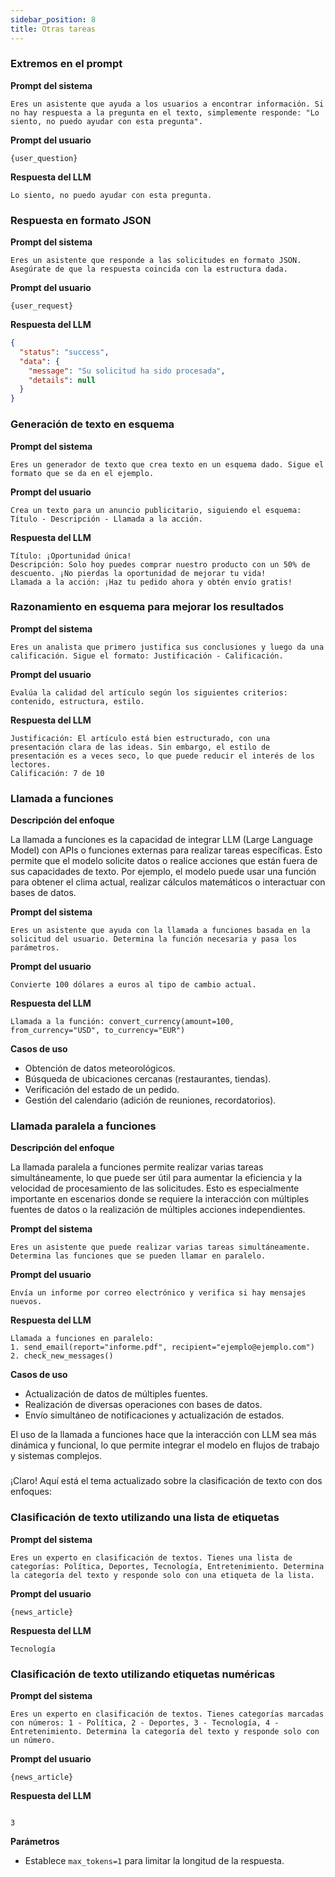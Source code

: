 ```yaml
---
sidebar_position: 8
title: Otras tareas
---
```


### Extremos en el prompt

**Prompt del sistema**

```text
Eres un asistente que ayuda a los usuarios a encontrar información. Si no hay respuesta a la pregunta en el texto, simplemente responde: "Lo siento, no puedo ayudar con esta pregunta".
```

**Prompt del usuario**

```text
{user_question}
```

**Respuesta del LLM**

```text
Lo siento, no puedo ayudar con esta pregunta.
```

### Respuesta en formato JSON

**Prompt del sistema**

```text
Eres un asistente que responde a las solicitudes en formato JSON. Asegúrate de que la respuesta coincida con la estructura dada.
```

**Prompt del usuario**

```text
{user_request}
```

**Respuesta del LLM**

```json
{
  "status": "success",
  "data": {
    "message": "Su solicitud ha sido procesada",
    "details": null
  }
}
```

### Generación de texto en esquema

**Prompt del sistema**

```text
Eres un generador de texto que crea texto en un esquema dado. Sigue el formato que se da en el ejemplo.
```

**Prompt del usuario**

```text
Crea un texto para un anuncio publicitario, siguiendo el esquema: Título - Descripción - Llamada a la acción.
```

**Respuesta del LLM**

```text
Título: ¡Oportunidad única!
Descripción: Solo hoy puedes comprar nuestro producto con un 50% de descuento. ¡No pierdas la oportunidad de mejorar tu vida!
Llamada a la acción: ¡Haz tu pedido ahora y obtén envío gratis!
```

### Razonamiento en esquema para mejorar los resultados

**Prompt del sistema**

```text
Eres un analista que primero justifica sus conclusiones y luego da una calificación. Sigue el formato: Justificación - Calificación.
```

**Prompt del usuario**

```text
Evalúa la calidad del artículo según los siguientes criterios: contenido, estructura, estilo.
```

**Respuesta del LLM**

```text
Justificación: El artículo está bien estructurado, con una presentación clara de las ideas. Sin embargo, el estilo de presentación es a veces seco, lo que puede reducir el interés de los lectores.
Calificación: 7 de 10
```

### Llamada a funciones

**Descripción del enfoque**

La llamada a funciones es la capacidad de integrar LLM (Large Language Model) con APIs o funciones externas para realizar tareas específicas. Esto permite que el modelo solicite datos o realice acciones que están fuera de sus capacidades de texto. Por ejemplo, el modelo puede usar una función para obtener el clima actual, realizar cálculos matemáticos o interactuar con bases de datos.

**Prompt del sistema**

```text
Eres un asistente que ayuda con la llamada a funciones basada en la solicitud del usuario. Determina la función necesaria y pasa los parámetros.
```

**Prompt del usuario**

```text
Convierte 100 dólares a euros al tipo de cambio actual.
```

**Respuesta del LLM**

```text
Llamada a la función: convert_currency(amount=100, from_currency="USD", to_currency="EUR")
```

**Casos de uso**

- Obtención de datos meteorológicos.
- Búsqueda de ubicaciones cercanas (restaurantes, tiendas).
- Verificación del estado de un pedido.
- Gestión del calendario (adición de reuniones, recordatorios).

### Llamada paralela a funciones

**Descripción del enfoque**

La llamada paralela a funciones permite realizar varias tareas simultáneamente, lo que puede ser útil para aumentar la eficiencia y la velocidad de procesamiento de las solicitudes. Esto es especialmente importante en escenarios donde se requiere la interacción con múltiples fuentes de datos o la realización de múltiples acciones independientes.

**Prompt del sistema**

```text
Eres un asistente que puede realizar varias tareas simultáneamente. Determina las funciones que se pueden llamar en paralelo.
```

**Prompt del usuario**

```text
Envía un informe por correo electrónico y verifica si hay mensajes nuevos.
```

**Respuesta del LLM**

```text
Llamada a funciones en paralelo:
1. send_email(report="informe.pdf", recipient="ejemplo@ejemplo.com")
2. check_new_messages()
```

**Casos de uso**

- Actualización de datos de múltiples fuentes.
- Realización de diversas operaciones con bases de datos.
- Envío simultáneo de notificaciones y actualización de estados.

El uso de la llamada a funciones hace que la interacción con LLM sea más dinámica y funcional, lo que permite integrar el modelo en flujos de trabajo y sistemas complejos.

### 

¡Claro! Aquí está el tema actualizado sobre la clasificación de texto con dos enfoques:

### Clasificación de texto utilizando una lista de etiquetas

**Prompt del sistema**

```text
Eres un experto en clasificación de textos. Tienes una lista de categorías: Política, Deportes, Tecnología, Entretenimiento. Determina la categoría del texto y responde solo con una etiqueta de la lista.
```

**Prompt del usuario**

```text
{news_article}
```

**Respuesta del LLM**

```text
Tecnología
```

### Clasificación de texto utilizando etiquetas numéricas

**Prompt del sistema**

```text
Eres un experto en clasificación de textos. Tienes categorías marcadas con números: 1 - Política, 2 - Deportes, 3 - Tecnología, 4 - Entretenimiento. Determina la categoría del texto y responde solo con un número.
```

**Prompt del usuario**

```text
{news_article}
```

**Respuesta del LLM**

```text

3
```

**Parámetros**

- Establece `max_tokens=1` para limitar la longitud de la respuesta.
